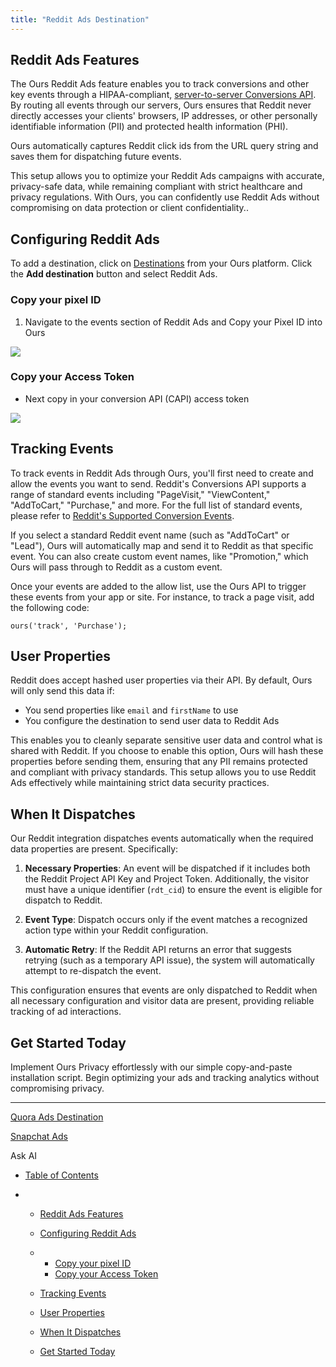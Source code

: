 ```yaml
---
title: "Reddit Ads Destination"
---
```


## Reddit Ads Features

The Ours Reddit Ads feature enables you to track conversions and other key events through a HIPAA-compliant, [server-to-server Conversions API](https://business.reddithelp.com/s/article/Conversions-API). By routing all events through our servers, Ours ensures that Reddit never directly accesses your clients' browsers, IP addresses, or other personally identifiable information (PII) and protected health information (PHI).

Ours automatically captures Reddit click ids from the URL query string and saves them for dispatching future events.

This setup allows you to optimize your Reddit Ads campaigns with accurate, privacy-safe data, while remaining compliant with strict healthcare and privacy regulations. With Ours, you can confidently use Reddit Ads without compromising on data protection or client confidentiality..

## Configuring Reddit Ads

To add a destination, click on [Destinations](https://app.oursprivacy.com/) from your Ours platform. Click the **Add destination** button and select Reddit Ads.

### Copy your pixel ID

1. Navigate to the events section of Reddit Ads and Copy your Pixel ID into Ours

![](/images/docs/75df28a091e52150f15620c902f8b18d7204eb14e459560baa4ab3d31dfd38a5-Screenshot_2024-11-04_at_2.47.35_PM.png)

### Copy your Access Token

* Next copy in your conversion API (CAPI) access token

![](/images/docs/550a31d9764df3239b54045d3aad4db5fa4de396bf151810dd11b41305049667-Screenshot_2024-11-04_at_2.47.39_PM.png)

## Tracking Events

To track events in Reddit Ads through Ours, you'll first need to create and allow the events you want to send. Reddit's Conversions API supports a range of standard events including "PageVisit," "ViewContent," "AddToCart," "Purchase," and more. For the full list of standard events, please refer to [Reddit's Supported Conversion Events](https://business.reddithelp.com/s/article/supported-conversion-events#supported-conversion-events).

If you select a standard Reddit event name (such as "AddToCart" or "Lead"), Ours will automatically map and send it to Reddit as that specific event. You can also create custom event names, like "Promotion," which Ours will pass through to Reddit as a custom event.

Once your events are added to the allow list, use the Ours API to trigger these events from your app or site. For instance, to track a page visit, add the following code:

```
ours('track', 'Purchase');
```

## User Properties

Reddit does accept hashed user properties via their API. By default, Ours will only send this data if:

* You send properties like `email` and `firstName` to use
* You configure the destination to send user data to Reddit Ads

This enables you to cleanly separate sensitive user data and control what is shared with Reddit. If you choose to enable this option, Ours will hash these properties before sending them, ensuring that any PII remains protected and compliant with privacy standards. This setup allows you to use Reddit Ads effectively while maintaining strict data security practices.

## When It Dispatches

Our Reddit integration dispatches events automatically when the required data properties are present. Specifically:

1. **Necessary Properties**: An event will be dispatched if it includes both the Reddit Project API Key and Project Token. Additionally, the visitor must have a unique identifier (`rdt_cid`) to ensure the event is eligible for dispatch to Reddit.

2. **Event Type**: Dispatch occurs only if the event matches a recognized action type within your Reddit configuration.

3. **Automatic Retry**: If the Reddit API returns an error that suggests retrying (such as a temporary API issue), the system will automatically attempt to re-dispatch the event.

This configuration ensures that events are only dispatched to Reddit when all necessary configuration and visitor data are present, providing reliable tracking of ad interactions.

## Get Started Today

Implement Ours Privacy effortlessly with our simple copy-and-paste installation script. Begin optimizing your ads and tracking analytics without compromising privacy.

***

[Quora Ads Destination](/docs/quora-ads-capi)

[Snapchat Ads](/docs/snapchat-ads)

Ask AI

* [Table of Contents](#)

* * [Reddit Ads Features](#reddit-ads-features)

  * [Configuring Reddit Ads](#configuring-reddit-ads)

  * * [Copy your pixel ID](#copy-your-pixel-id)
    * [Copy your Access Token](#copy-your-access-token)

  * [Tracking Events](#tracking-events)

  * [User Properties](#user-properties)

  * [When It Dispatches](#when-it-dispatches)

  * [Get Started Today](#get-started-today)
